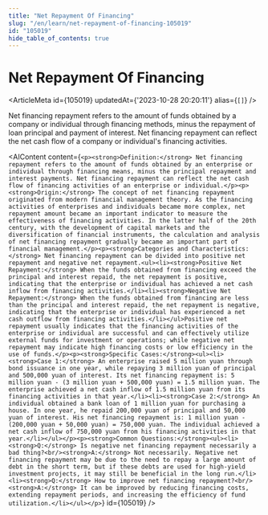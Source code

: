 ```yaml
---
title: "Net Repayment Of Financing"
slug: "/en/learn/net-repayment-of-financing-105019"
id: "105019"
hide_table_of_contents: true
---
```



# Net Repayment Of Financing

<ArticleMeta id={105019} updatedAt={'2023-10-28 20:20:11'} alias={`[]`} />
<div className='border-solid border-b border-t-0 my-4 border-[var(--ifm-color-gray-300)]' />

Net financing repayment refers to the amount of funds obtained by a company or individual through financing methods, minus the repayment of loan principal and payment of interest. Net financing repayment can reflect the net cash flow of a company or individual's financing activities.

<AIContent content={`<p><strong>Definition:</strong> Net financing repayment refers to the amount of funds obtained by an enterprise or individual through financing means, minus the principal repayment and interest payments. Net financing repayment can reflect the net cash flow of financing activities of an enterprise or individual.</p><p><strong>Origin:</strong> The concept of net financing repayment originated from modern financial management theory. As the financing activities of enterprises and individuals became more complex, net repayment amount became an important indicator to measure the effectiveness of financing activities. In the latter half of the 20th century, with the development of capital markets and the diversification of financial instruments, the calculation and analysis of net financing repayment gradually became an important part of financial management.</p><p><strong>Categories and Characteristics:</strong> Net financing repayment can be divided into positive net repayment and negative net repayment.<ul><li><strong>Positive Net Repayment:</strong> When the funds obtained from financing exceed the principal and interest repaid, the net repayment is positive, indicating that the enterprise or individual has achieved a net cash inflow from financing activities.</li><li><strong>Negative Net Repayment:</strong> When the funds obtained from financing are less than the principal and interest repaid, the net repayment is negative, indicating that the enterprise or individual has experienced a net cash outflow from financing activities.</li></ul>Positive net repayment usually indicates that the financing activities of the enterprise or individual are successful and can effectively utilize external funds for investment or operations; while negative net repayment may indicate high financing costs or low efficiency in the use of funds.</p><p><strong>Specific Cases:</strong><ul><li><strong>Case 1:</strong> An enterprise raised 5 million yuan through bond issuance in one year, while repaying 3 million yuan of principal and 500,000 yuan of interest. Its net financing repayment is: 5 million yuan - (3 million yuan + 500,000 yuan) = 1.5 million yuan. The enterprise achieved a net cash inflow of 1.5 million yuan from its financing activities in that year.</li><li><strong>Case 2:</strong> An individual obtained a bank loan of 1 million yuan for purchasing a house. In one year, he repaid 200,000 yuan of principal and 50,000 yuan of interest. His net financing repayment is: 1 million yuan - (200,000 yuan + 50,000 yuan) = 750,000 yuan. The individual achieved a net cash inflow of 750,000 yuan from his financing activities in that year.</li></ul></p><p><strong>Common Questions:</strong><ul><li><strong>Q:</strong> Is negative net financing repayment necessarily a bad thing?<br/><strong>A:</strong> Not necessarily. Negative net financing repayment may be due to the need to repay a large amount of debt in the short term, but if these debts are used for high-yield investment projects, it may still be beneficial in the long run.</li><li><strong>Q:</strong> How to improve net financing repayment?<br/><strong>A:</strong> It can be improved by reducing financing costs, extending repayment periods, and increasing the efficiency of fund utilization.</li></ul></p>`} id={105019} />
